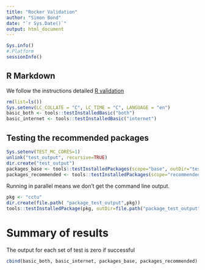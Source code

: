 ```yaml
---
title: "Rocker Validation"
author: "Simon Bond"
date: "`r Sys.Date()`"
output: html_document
---
```


```r
Sys.info()
#.Platform
sessionInfo()
```

## R Markdown

We follow the instructions detailed [R validation](https://cran.r-project.org/doc/manuals/r-release/R-admin.html#Testing-a-Unix_002dalike-Installation)

```r
rm(list=ls())
Sys.setenv(LC_COLLATE = "C", LC_TIME = "C", LANGUAGE = "en")
basic_both <- tools::testInstalledBasic("both")
basic_internet <- tools::testInstalledBasic("internet")
```

## Testing the recommended packages

```r
Sys.setenv(TEST_MC_CORES=1)
unlink("test_output", recursive=TRUE)
dir.create("test_output")
packages_base <- tools::testInstalledPackages(scope="base", outDir="test_output", errorsAreFatal = FALSE)
packages_recommended <- tools::testInstalledPackages(scope="recommended", outDir="test_output", errorsAreFatal = FALSE)
```

Running in parallel means we don't get the command line output. 


```r
pkg <- "cctu"
dir.create(file.path( "package_test_output",pkg))
tools::testInstalledPackage(pkg, outDir=file.path("package_test_output",pkg))
```

# Summary of results

The output for each set of test is zero if successful

```r
cbind(basic_both, basic_internet, packages_base, packages_recommended)
```



